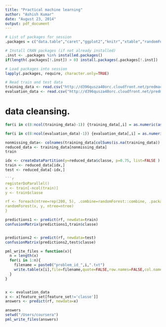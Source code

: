 ```yaml
---
title: "Practical machine learning"
author: "Ashish Kumar"
date: "August 23, 2014"
output: pdf_document
---
```



```r

# List of packages for session
.packages = c("data.table","caret","ggplot2","knitr","xtable","randomForest","Hmisc","doParallel","foreach")

# Install CRAN packages (if not already installed)
.inst <- .packages %in% installed.packages()
if(length(.packages[!.inst]) > 0) install.packages(.packages[!.inst])

# Load packages into session 
lapply(.packages, require, character.only=TRUE)

# Read train and test data
training_data <- read.csv("http://d396qusza40orc.cloudfront.net/predmachlearn/pml-training.csv", na.strings=c("#DIV/0!") )
evaluation_data <- read.csv("http://d396qusza40orc.cloudfront.net/predmachlearn/pml-testing.csv", na.strings=c("#DIV/0!") )
```


# data cleansing.
```r
for(i in c(8:ncol(training_data)-1)) {training_data[,i] = as.numeric(as.character(training_data[,i]))}

for(i in c(8:ncol(evaluation_data)-1)) {evaluation_data[,i] = as.numeric(as.character(evaluation_data[,i]))}

nonmissing_data<- colnames(training_data[colSums(is.na(training_data)) == 0])[-(1:7)]
reduced_data <- training_data[nonmissing_data]
train

idx <- createDataPartition(y=reduced_data$classe, p=0.75, list=FALSE )
train <- reduced_data[idx,]
test <- reduced_data[-idx,]

```r
registerDoParallel()
x <- train[-ncol(train)]
y <- train$classe

rf <- foreach(ntree=rep(200, 5), .combine=randomForest::combine, .packages='randomForest') %dopar% {
randomForest(x, y, ntree=ntree) 
}
```
```r
predictions1 <- predict(rf, newdata=train)
confusionMatrix(predictions1,train$classe)


predictions2 <- predict(rf, newdata=test)
confusionMatrix(predictions2,test$classe)
```

```r
pml_write_files = function(x){
  n = length(x)
  for(i in 1:n){
    filename = paste0("problem_id_",i,".txt")
    write.table(x[i],file=filename,quote=FALSE,row.names=FALSE,col.names=FALSE)
  }
}


x <- evaluation_data
x <- x[feature_set[feature_set!='classe']]
answers <- predict(rf, newdata=x)

answers
setwd("/Users/coursera")
pml_write_files(answers)
```

